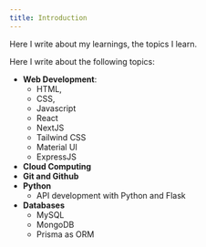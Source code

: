 ```yaml
---
title: Introduction
---
```


Here I write about my learnings, the topics I learn.

Here I write about the following topics:

-   **Web Development**:
    -   HTML,
    -   CSS,
    -   Javascript
    -   React
    -   NextJS
    -   Tailwind CSS
    -   Material UI
    -   ExpressJS
-   **Cloud Computing**
-   **Git and Github**
-   **Python**
    -   API development with Python and Flask
-   **Databases**
    -   MySQL
    -   MongoDB
    -   Prisma as ORM
